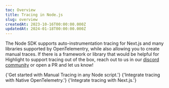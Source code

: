 ```yaml
---
toc: Overview
title: Tracing in Node.js
slug: overview
createdAt: 2023-10-16T00:00:00.000Z
updatedAt: 2024-01-18T00:00:00.000Z
---
```


The Node SDK supports auto-instrumentation tracing for Next.js and many libraries supported by OpenTelementry, while also allowing you to create manual traces. If there is a framework or library that would be helpful for Highlight to support tracing out of the box, reach out to us in our [discord community](https://highlight.io/community) or open a PR and let us know!

<DocsCardGroup>
	<DocsCard title="Manual Tracing" href="./2_manual.md">
		{'Get started with Manual Tracing in any Node script.'}
	</DocsCard>
	<DocsCard
		title="Node.js OpenTelemetry"
		href="../../7_native-opentelemetry/4_tracing.md"
	>
		{'Integrate tracing with Native OpenTelemetry.'}
	</DocsCard>
	<DocsCard title="Next.js OpenTelemetry" href="./3_nextjs.md">
		{'Integrate tracing with Next.js.'}
	</DocsCard>
</DocsCardGroup>
